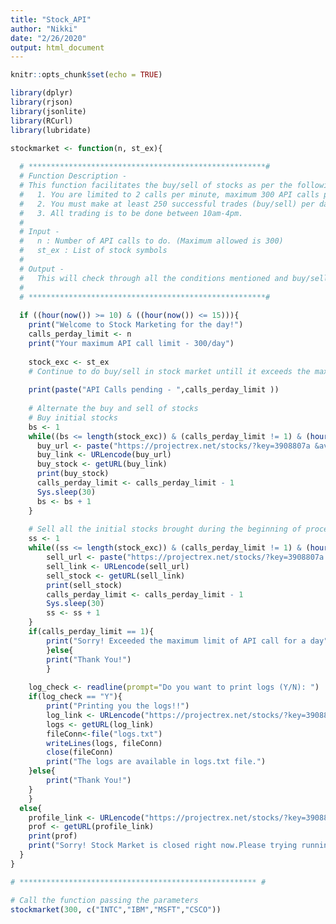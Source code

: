 ---
title: "Stock_API"
author: "Nikki"
date: "2/26/2020"
output: html_document
---

```{r setup, include=FALSE}
knitr::opts_chunk$set(echo = TRUE)
```

```{r}
library(dplyr)
library(rjson)
library(jsonlite)
library(RCurl)
library(lubridate)

stockmarket <- function(n, st_ex){
   
  # *****************************************************#
  # Function Description - 
  # This function facilitates the buy/sell of stocks as per the following rules:
  #   1. You are limited to 2 calls per minute, maximum 300 API calls per day.
  #   2. You must make at least 250 successful trades (buy/sell) per day.
  #   3. All trading is to be done between 10am-4pm.
  #   
  # Input -
  #   n : Number of API calls to do. (Maximum allowed is 300)
  #   st_ex : List of stock symbols 
  # 
  # Output -
  #   This will check through all the conditions mentioned and buy/sell stocks alternatively for the list of stock symbols.
  # 
  # *****************************************************#
    
  if ((hour(now()) >= 10) & ((hour(now()) <= 15))){
    print("Welcome to Stock Marketing for the day!")
    calls_perday_limit <- n
    print("Your maximum API call limit - 300/day")
    
    stock_exc <- st_ex   
    # Continue to do buy/sell in stock market untill it exceeds the maximum API limit or untill it gets 16:00:00 hours
    
	print(paste("API Calls pending - ",calls_perday_limit ))
	
	# Alternate the buy and sell of stocks
	# Buy initial stocks
	bs <- 1
	while((bs <= length(stock_exc)) & (calls_perday_limit != 1) & (hour(now()) <= 15)){
	  buy_url <- paste("https://projectrex.net/stocks/?key=3908807a &av_key=WAXKUU383HFZU74Y&request=buy&symbol=",stock_exc[bs],"&quantity=2", sep = "")
	  buy_link <- URLencode(buy_url)
	  buy_stock <- getURL(buy_link)
	  print(buy_stock)
	  calls_perday_limit <- calls_perday_limit - 1
	  Sys.sleep(30)
	  bs <- bs + 1
	}   
	
	# Sell all the initial stocks brought during the beginning of process 
	ss <- 1
	while((ss <= length(stock_exc)) & (calls_perday_limit != 1) & (hour(now()) <= 15)){
		sell_url <- paste("https://projectrex.net/stocks/?key=3908807a &av_key=WAXKUU383HFZU74Y&request=sell&symbol=",stock_exc[ss],"&quantity=2", sep = "")
		sell_link <- URLencode(sell_url)
		sell_stock <- getURL(sell_link)
		print(sell_stock)
		calls_perday_limit <- calls_perday_limit - 1
		Sys.sleep(30)
		ss <- ss + 1
	}
	if(calls_perday_limit == 1){
		print("Sorry! Exceeded the maximum limit of API call for a day")
		}else{
		print("Thank You!")
		}
		
	log_check <- readline(prompt="Do you want to print logs (Y/N): ")
	if(log_check == "Y"){
		print("Printing you the logs!!")
		log_link <- URLencode("https://projectrex.net/stocks/?key=3908807a &av_key=WAXKUU383HFZU74Y&request=log")
		logs <- getURL(log_link)
		fileConn<-file("logs.txt")
		writeLines(logs, fileConn)
		close(fileConn)
		print("The logs are available in logs.txt file.")
	}else{
		print("Thank You!")
	}
    }
  else{
    profile_link <- URLencode("https://projectrex.net/stocks/?key=3908807a &av_key=WAXKUU383HFZU74Y&request=profile")
    prof <- getURL(profile_link)
    print(prof)
    print("Sorry! Stock Market is closed right now.Please trying running the script between 10:00:00 to 16:00:00")
  }
}

# ***************************************************** #

# Call the function passing the parameters
stockmarket(300, c("INTC","IBM","MSFT","CSCO"))


```

